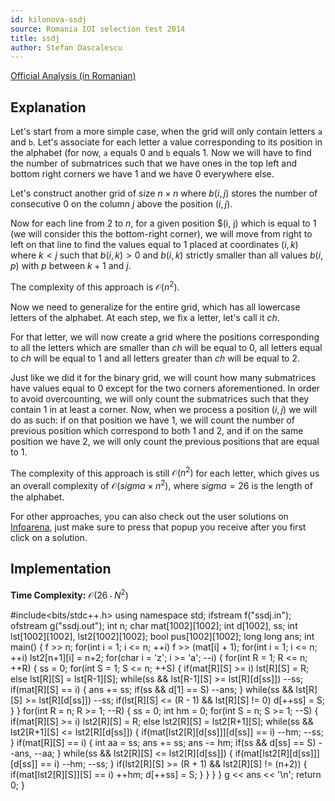 ```yaml
---
id: kilonova-ssdj
source: Romania IOI selection test 2014
title: ssdj
author: Stefan Dascalescu
---
```


[Official Analysis (in Romanian)](https://github.com/roalgo-discord/Romanian-Olympiad-Solutions/blob/main/Baraj%20%2B%20Lot%20Seniori%20(IOI%20team%20selection%20tests)/2014/Lot%201/sol-ssdj.pdf)

## Explanation

Let's start from a more simple case, when the grid will only contain letters `a` and `b`. Let's associate for each letter a value corresponding to its position in the alphabet (for now, `a` equals $0$ and `b` equals $1$. Now we will have to find the number of submatrices such that we have ones in the top left and bottom right corners we have $1$ and we have $0$ everywhere else.

Let's construct another grid of size $n \times n$ where $b(i, j)$ stores the number of consecutive $0$ on the column $j$ above the position $(i, j)$.

Now for each line from $2$ to $n$, for a given position $(i, j) which is equal to $1$ (we will consider this the bottom-right corner), we will move from right to left on that line to find the values equal to $1$ placed at coordinates $(i, k)$ where $k < j$ such that $b(i, k) > 0$ and $b(i, k)$ strictly smaller than all values $b(i, p)$ with $p$ between $k+1$ and $j$.

The complexity of this approach is $\mathcal{O}(n^2)$.

Now we need to generalize for the entire grid, which has all lowercase letters of the alphabet. At each step, we fix a letter, let's call it $ch$.

For that letter, we will now create a grid where the positions corresponding to all the letters which are smaller than $ch$ will be equal to $0$, all letters equal to $ch$ will be equal to $1$ and all letters greater than $ch$ will be equal to $2$.

Just like we did it for the binary grid, we will count how many submatrices have values equal to $0$ except for the two corners aforementioned. In order to avoid overcounting, we will only count the submatrices such that they contain $1$ in at least a corner. Now, when we process a position $(i, j)$ we will do as such: if on that position we have $1$, we will count the number of previous position which correspond to both $1$ and $2$, and if on the same position we have $2$, we will only count the previous positions that are equal to $1$.

The complexity of this approach is still $\mathcal{O}(n^2)$ for each letter, which gives us an overall complexity of $\mathcal{O}(sigma \times n^2)$, where $sigma = 26$ is the length of the alphabet.

For other approaches, you can also check out the user solutions on [Infoarena](https://infoarena.ro/monitor?task=ssdj), just make sure to press that popup you receive after you first click on a solution.

## Implementation

**Time Complexity:** $\mathcal{O}(26 \cdot N^2)$

<LanguageSection>

<CPPSection>

#include<bits/stdc++.h>
using namespace std;
ifstream f("ssdj.in");
ofstream g("ssdj.out");
int n;
char mat[1002][1002];
int d[1002], ss;
int lst[1002][1002], lst2[1002][1002];
bool pus[1002][1002];
long long ans;
int main()
{
    f >> n;
    for(int i = 1; i <= n; ++i)
        f >> (mat[i] + 1);
    for(int i = 1; i <= n; ++i)
        lst2[n+1][i] = n+2;
    for(char i = 'z'; i >= 'a'; --i)
    {
        for(int R = 1; R <= n; ++R)
        {
            ss = 0;
            for(int S = 1; S <= n; ++S)
            {
                if(mat[R][S] >= i)
                    lst[R][S] = R;
                else
                    lst[R][S] = lst[R-1][S];
                while(ss && lst[R-1][S] >= lst[R][d[ss]])
                    --ss;
                if(mat[R][S] == i)
                {
                    ans += ss;
                    if(ss && d[1] == S)
                        --ans;
                }
                while(ss && lst[R][S] >= lst[R][d[ss]])
                    --ss;
                if(lst[R][S] <= (R - 1) && lst[R][S] != 0)
                    d[++ss] = S;
            }
        }
        for(int R = n; R >= 1; --R)
        {
            ss = 0;
            int hm = 0;
            for(int S = n; S >= 1; --S)
            {
                if(mat[R][S] >= i)
                    lst2[R][S] = R;
                else
                    lst2[R][S] = lst2[R+1][S];
                while(ss && lst2[R+1][S] <= lst2[R][d[ss]])
                {
                    if(mat[lst2[R][d[ss]]][d[ss]] == i)
                        --hm;
                    --ss;
                }
                if(mat[R][S] == i)
                {
                    int aa = ss;
                    ans += ss;
                    ans -= hm;
                    if(ss && d[ss] == S)
                        --ans, --aa;
                }
                while(ss && lst2[R][S] <= lst2[R][d[ss]])
                {
                    if(mat[lst2[R][d[ss]]][d[ss]] == i)
                        --hm;
                    --ss;
                }
                if(lst2[R][S] >= (R + 1) && lst2[R][S] != (n+2))
                {
                    if(mat[lst2[R][S]][S] == i)
                        ++hm;
                    d[++ss] = S;
                }
            }
        }
    }
    g << ans << '\n';
    return 0;
}

</CPPSection>

</LanguageSection>
